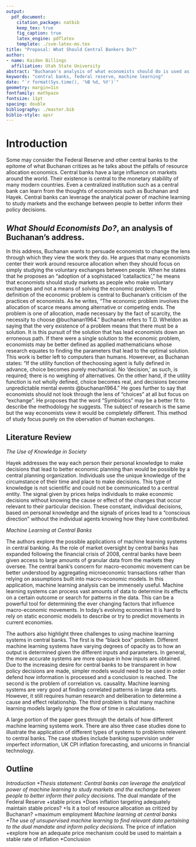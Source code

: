 ```yaml
---
output: 
  pdf_document:
    citation_package: natbib
    keep_tex: true
    fig_caption: true
    latex_engine: pdflatex
    template: ./svm-latex-ms.tex
title: "Proposal: What Should Central Bankers Do?"
author:
- name: Kaiden Billings
  affiliation: Utah State University
abstract: "Buchanan's analysis of what economists should do is used as a model to analyze what central banks should do. Central banks can use the power of machine learning to study markets and identify factors that can inform their policy decisions. An anlysis is given of current policy tools and how, specifically, the Federal Reserve can fulfill its dual mandate without basing policy decisions on resource allocation economics."
keywords: "central banks, federal reserve, machine learning"
date: "`r format(Sys.time(), '%B %d, %Y')`"
geometry: margin=1in
fontfamily: mathpazo
fontsize: 11pt
spacing: double
bibliography: ./master.bib
biblio-style: apsr
---
```



>  

# Introduction
  Some may consider the Federal Reserve and other central banks to the epitome of what Buchanan critizes as he talks about the pitfalls of resource allocation economics. Central banks have a large influence on markets around the world. Their existence is central to the monetary stabililty of many modern countries. Even a centralized institution such as a central bank can learn from the thoughts of economists such as Buchanan and Hayek. Central banks can leverage the analytical power of machine learning to study markets and the exchange between people to better inform their policy decisions.

##  *What Should Economists Do?*, an analysis of Buchanan's address. 

  In this address, Buchanan wants to persuade economists to change the lens through which they view the work they do. He argues that many economists center their work around resource allocation when they should focus on simply studying the voluntary exchanges between people. When he states that he proposes an "adoption of a sophistaced 'catallactics'," he means that economists should study markets as people who make voluntary exchanges and not a means of solving the economic problem. 
  The definition of the economic problem is central to Buchanan's criticism of the practices of economists. As he writes, "The economic problem involves the allocation of scarce means among alternative or competing ends. The problem is one of allocation, made necessary by the fact of scarcity, the necessity to choose @buchanan1964." Buchanan refers to T.D. Wheldon as saying that the very existence of a problem means that there must be a solution. It is this pursuit of the solution that has lead economists down an erroneous path. If there were a single solution to the economic problem, economists may be better defined as applied mathematicians whose research equates to finding the parameters that lead to the optimal solution. This work is better left to computers than humans. Howerever, as Buchanan states: "If the utility function of thechoosing agent is fully defined in advance, choice becomes purely mechanical. No 'decision,' as such, is required; there is no weighing of alternatives. On the other hand, if the utility function is not wholly defined, choice becomes real, and decisions become unpredictable mental events @buchanan1964." 
  He goes further to say that economists should not look through the lens of "choices" at all but focus on "exchange". He proposes that the word "Symbiotics" may be a better fit to describe the methodology he suggests. The subject of research is the same but the way economists view it would be completely different. This method of study focus purely on the obervation of human exchanges. 

## Literature Review 
*The Use of Knowledge in Society*

  Hayek addresses the way each person their personal knowledge to make decisions that lead to better economic planning than would be possible by a central planning organization. Individuals use the unique knowledge of the circumstance of their time and place to make decisions. This type of knowledge is not scientific and could not be communicated to a central entity. The signal given by prices helps individuals to make economic decisions without knowing the cause or effect of the changes that occur relevant to their particular decision. These constant, individual decisions, based on personal knowledge and the signals of prices lead to a "conscious direction" without the individual agents knowing how they have contributed. 
  
*Machine Learning at Central Banks*
  
  The authors explore the possible applications of machine learning systems in central banking. As the role of market oversight by central banks has expanded following the financial crisis of 2008, central banks have been given access to large amounts of granular data from the markets they oversee. The central bank’s concern for macro-economic movement can be better understood by aggregating microeconomic transactions rather than relying on assumptions built into macro-economic models. In this application, machine learning analysis can be immensely useful. Machine learning systems can process vast amounts of data to determine its effects on a certain outcome or search for patterns in the data. This can be a powerful tool for determining the ever changing factors that influence macro-economic movements. In today’s evolving economies It is hard to rely on static economic models to describe or try to predict movements in current economies. 
  
  The authors also highlight three challenges to using machine learning systems in central banks. The first is the "black box" problem. Different machine learning systems have varying degrees of opacity as to how an output is determined given the different inputs and parameters. In general, the more accurate systems are more opaque in how inputs are obtained. Due to the increasing desire for central banks to be transparent in how policy decisions are made, simpler models would need to be used in order defend how information is processed and a conclusion is reached. The second is the problem of correlation vs. causality. Machine learning systems are very good at finding correlated patterns in large data sets. However, it still requires human research and deliberation to determine a cause and effect relationship. The third problem is that many machine learning models largely ignore the flow of time in calculations. 
  
  A large portion of the paper goes through the details of how different machine learning systems work. There are also three case studies done to illustrate the application of different types of systems to problems relevent to central banks. The case studies include banking supervision under imperfect information, UK CPI inflation forecasting, and unicorns in financial technology.


## Outline
*Introduction
  +Thesis statement: Central banks can leverage the analytical power of machine learning to study markets and the exchange between people to better inform their policy decisions.
*The dual mandate of the Federal Reserve
  +stable prices
    +Does inflation targeting adequately maintain stable prices?
    +Is it a tool of resource allocation as critized by Buchanan?
  +maximum employment
*Machine learning at central banks
  +The use of unsupervised machine learning to find relevant data pertaining to the dual mandate and inform policy decisions.
*The price of inflation
  +explore how an adequate price mechanism could be used to maintain a stable rate of inflation
*Conclusion




<!--
# References
\setlength{\parindent}{-0.2in}
\setlength{\leftskip}{0.2in}
\setlength{\parskip}{8pt}
\vspace*{-0.2in}
\noindent
-->

